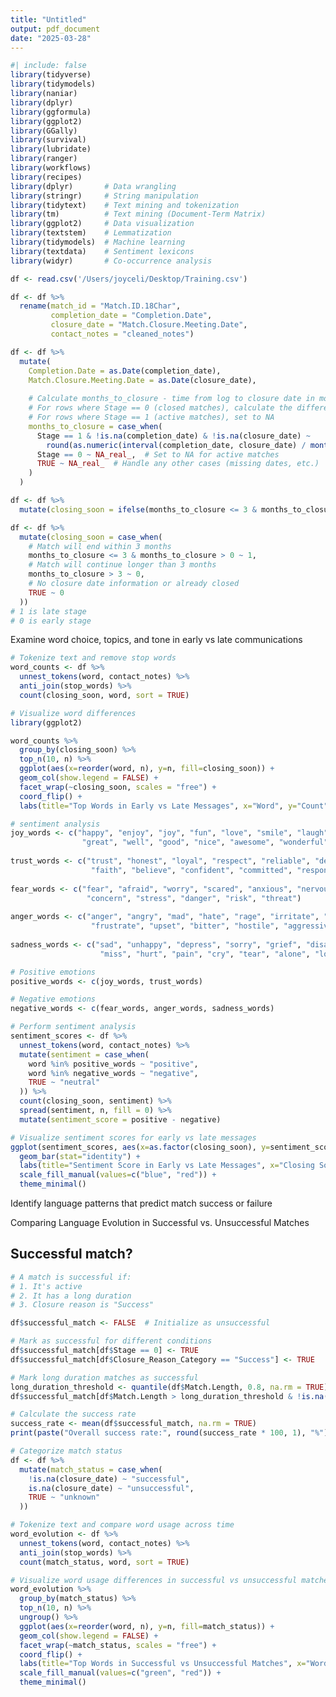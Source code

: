 ```yaml
---
title: "Untitled"
output: pdf_document
date: "2025-03-28"
---
```

```r
#| include: false
library(tidyverse)
library(tidymodels)
library(naniar)    
library(dplyr)
library(ggformula)
library(ggplot2) 
library(GGally)
library(survival)
library(lubridate)
library(ranger)   
library(workflows) 
library(recipes) 
library(dplyr)       # Data wrangling
library(stringr)     # String manipulation
library(tidytext)    # Text mining and tokenization
library(tm)          # Text mining (Document-Term Matrix)
library(ggplot2)     # Data visualization
library(textstem)    # Lemmatization
library(tidymodels)  # Machine learning
library(textdata)    # Sentiment lexicons
library(widyr)       # Co-occurrence analysis
```

```r
df <- read.csv('/Users/joyceli/Desktop/Training.csv')

df <- df %>%
  rename(match_id = "Match.ID.18Char",
         completion_date = "Completion.Date",
         closure_date = "Match.Closure.Meeting.Date",
         contact_notes = "cleaned_notes")

df <- df %>%
  mutate(
    Completion.Date = as.Date(completion_date),
    Match.Closure.Meeting.Date = as.Date(closure_date),
    
    # Calculate months_to_closure - time from log to closure date in months
    # For rows where Stage == 0 (closed matches), calculate the difference
    # For rows where Stage == 1 (active matches), set to NA
    months_to_closure = case_when(
      Stage == 1 & !is.na(completion_date) & !is.na(closure_date) ~ 
        round(as.numeric(interval(completion_date, closure_date) / months(1)), 1),
      Stage == 0 ~ NA_real_,  # Set to NA for active matches
      TRUE ~ NA_real_  # Handle any other cases (missing dates, etc.)
    )
  )

df <- df %>%
  mutate(closing_soon = ifelse(months_to_closure <= 3 & months_to_closure > 0, 1, 0))

df <- df %>%
  mutate(closing_soon = case_when(
    # Match will end within 3 months
    months_to_closure <= 3 & months_to_closure > 0 ~ 1,
    # Match will continue longer than 3 months
    months_to_closure > 3 ~ 0,
    # No closure date information or already closed
    TRUE ~ 0
  ))
# 1 is late stage
# 0 is early stage
```

Examine word choice, topics, and tone in early vs late communications
```r
# Tokenize text and remove stop words
word_counts <- df %>%
  unnest_tokens(word, contact_notes) %>%
  anti_join(stop_words) %>%
  count(closing_soon, word, sort = TRUE)

# Visualize word differences
library(ggplot2)

word_counts %>%
  group_by(closing_soon) %>%
  top_n(10, n) %>%
  ggplot(aes(x=reorder(word, n), y=n, fill=closing_soon)) +
  geom_col(show.legend = FALSE) +
  facet_wrap(~closing_soon, scales = "free") +
  coord_flip() +
  labs(title="Top Words in Early vs Late Messages", x="Word", y="Count")

# sentiment analysis
joy_words <- c("happy", "enjoy", "joy", "fun", "love", "smile", "laugh", "excite", 
                "great", "well", "good", "nice", "awesome", "wonderful", "fantastic")
  
trust_words <- c("trust", "honest", "loyal", "respect", "reliable", "depend", 
                  "faith", "believe", "confident", "committed", "responsible")
  
fear_words <- c("fear", "afraid", "worry", "scared", "anxious", "nervous", 
                 "concern", "stress", "danger", "risk", "threat")
  
anger_words <- c("anger", "angry", "mad", "hate", "rage", "irritate", "annoyed", 
                  "frustrate", "upset", "bitter", "hostile", "aggressive")
  
sadness_words <- c("sad", "unhappy", "depress", "sorry", "grief", "disappoint", 
                    "miss", "hurt", "pain", "cry", "tear", "alone", "lonely")

# Positive emotions
positive_words <- c(joy_words, trust_words)

# Negative emotions
negative_words <- c(fear_words, anger_words, sadness_words)

# Perform sentiment analysis
sentiment_scores <- df %>%
  unnest_tokens(word, contact_notes) %>%
  mutate(sentiment = case_when(
    word %in% positive_words ~ "positive",
    word %in% negative_words ~ "negative",
    TRUE ~ "neutral"
  )) %>%
  count(closing_soon, sentiment) %>%
  spread(sentiment, n, fill = 0) %>%
  mutate(sentiment_score = positive - negative)

# Visualize sentiment scores for early vs late messages
ggplot(sentiment_scores, aes(x=as.factor(closing_soon), y=sentiment_score, fill=as.factor(closing_soon))) +
  geom_bar(stat="identity") +
  labs(title="Sentiment Score in Early vs Late Messages", x="Closing Soon", y="Sentiment Score") +
  scale_fill_manual(values=c("blue", "red")) +
  theme_minimal()
```


Identify language patterns that predict match success or failure

Comparing Language Evolution in Successful vs. Unsuccessful Matches

## Successful match?
```r
# A match is successful if:
# 1. It's active 
# 2. It has a long duration 
# 3. Closure reason is "Success"

df$successful_match <- FALSE  # Initialize as unsuccessful

# Mark as successful for different conditions
df$successful_match[df$Stage == 0] <- TRUE
df$successful_match[df$Closure_Reason_Category == "Success"] <- TRUE

# Mark long duration matches as successful
long_duration_threshold <- quantile(df$Match.Length, 0.8, na.rm = TRUE)
df$successful_match[df$Match.Length > long_duration_threshold & !is.na(df$Match.Length)] <- TRUE

# Calculate the success rate
success_rate <- mean(df$successful_match, na.rm = TRUE)
print(paste("Overall success rate:", round(success_rate * 100, 1), "%"))

# Categorize match status
df <- df %>%
  mutate(match_status = case_when(
    !is.na(closure_date) ~ "successful",
    is.na(closure_date) ~ "unsuccessful",
    TRUE ~ "unknown"
  ))
```

```r

# Tokenize text and compare word usage across time
word_evolution <- df %>%
  unnest_tokens(word, contact_notes) %>%
  anti_join(stop_words) %>%
  count(match_status, word, sort = TRUE)

# Visualize word usage differences in successful vs unsuccessful matches
word_evolution %>%
  group_by(match_status) %>%
  top_n(10, n) %>%
  ungroup() %>%
  ggplot(aes(x=reorder(word, n), y=n, fill=match_status)) +
  geom_col(show.legend = FALSE) +
  facet_wrap(~match_status, scales = "free") +
  coord_flip() +
  labs(title="Top Words in Successful vs Unsuccessful Matches", x="Word", y="Count") +
  scale_fill_manual(values=c("green", "red")) +
  theme_minimal()

```









